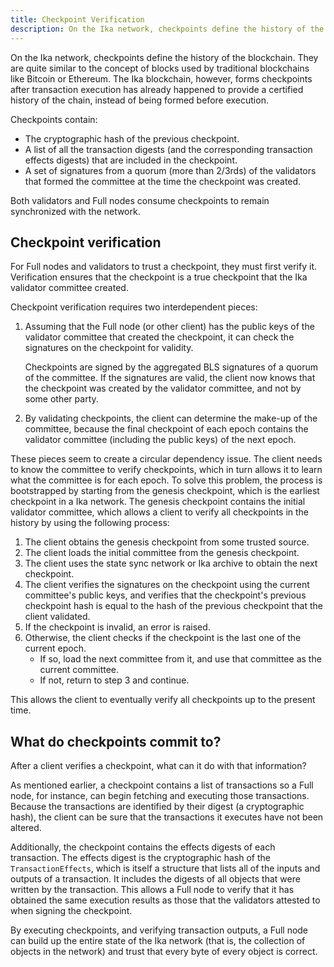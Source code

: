 ```yaml
---
title: Checkpoint Verification
description: On the Ika network, checkpoints define the history of the blockchain. Checkpoint verification is how Full nodes and other clients guarantee their state is exactly the same as the Ika network.
---
```


On the Ika network, checkpoints define the history of the blockchain. They are quite similar to the concept of blocks used by traditional blockchains like Bitcoin or Ethereum. The Ika blockchain, however, forms checkpoints after transaction execution has already happened to provide a certified history of the chain, instead of being formed before execution.

Checkpoints contain:

- The cryptographic hash of the previous checkpoint.
- A list of all the transaction digests (and the corresponding transaction effects digests) that are included in the checkpoint.
- A set of signatures from a quorum (more than 2/3rds) of the validators that formed the committee at the time the checkpoint was created.

Both validators and Full nodes consume checkpoints to remain synchronized with the network.

## Checkpoint verification

For Full nodes and validators to trust a checkpoint, they must first verify it. Verification ensures that the checkpoint is a true checkpoint that the Ika validator committee created.

Checkpoint verification requires two interdependent pieces:

1. Assuming that the Full node (or other client) has the public keys of the validator committee that created the checkpoint, it can check the signatures on the checkpoint for validity.

    Checkpoints are signed by the aggregated BLS signatures of a quorum of the committee.
    If the signatures are valid, the client now knows that the checkpoint was created by the validator committee, and not by some other party.

1. By validating checkpoints, the client can determine the make-up of the committee, because the final checkpoint of each epoch contains the validator committee (including the public keys) of the next epoch.

These pieces seem to create a circular dependency issue. The client needs to know the committee to verify checkpoints, which in turn allows it to learn what the committee is for each epoch. To solve this problem, the process is bootstrapped by starting from the genesis checkpoint, which is the earliest checkpoint in a Ika network. The genesis checkpoint contains the initial validator committee, which allows a client to verify all checkpoints in the history by using the following process:

1. The client obtains the genesis checkpoint from some trusted source.
1. The client loads the initial committee from the genesis checkpoint.
1. The client uses the state sync network or Ika archive to obtain the next checkpoint.
1. The client verifies the signatures on the checkpoint using the current committee's public keys, and verifies that the checkpoint's previous checkpoint hash is equal to the hash of the previous checkpoint that the client validated.
1. If the checkpoint is invalid, an error is raised.
1. Otherwise, the client checks if the checkpoint is the last one of the current epoch.
    - If so, load the next committee from it, and use that committee as the current committee.
    - If not, return to step 3 and continue.

This allows the client to eventually verify all checkpoints up to the present time.

## What do checkpoints commit to?

After a client verifies a checkpoint, what can it do with that information?

As mentioned earlier, a checkpoint contains a list of transactions so a Full node, for instance, can begin fetching and executing those transactions. Because the transactions are identified by their digest (a cryptographic hash), the client can be sure that the transactions it executes have not been altered.

Additionally, the checkpoint contains the effects digests of each transaction. The effects digest is the cryptographic hash of the `TransactionEffects`, which is itself a structure that lists all of the inputs and outputs of a transaction. It includes the digests of all objects that were written by the transaction.
This allows a Full node to verify that it has obtained the same execution results as those that the validators attested to when signing the checkpoint.

By executing checkpoints, and verifying transaction outputs, a Full node can build up the entire state of the Ika network (that is, the collection of objects in the network) and trust that every byte of every object is correct.
